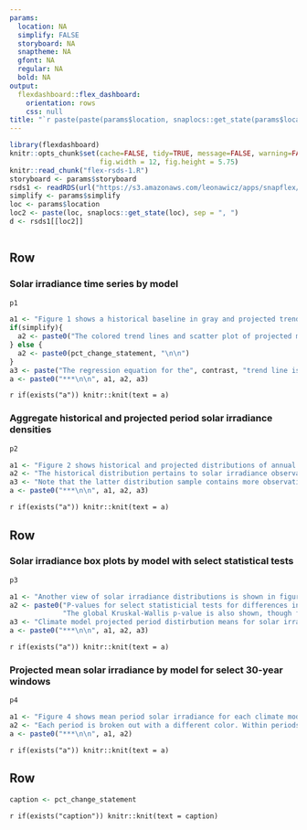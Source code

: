 ```yaml
---
params:
  location: NA
  simplify: FALSE
  storyboard: NA
  snaptheme: NA
  gfont: NA
  regular: NA
  bold: NA
output:
  flexdashboard::flex_dashboard:
    orientation: rows
    css: null
title: "`r paste(paste(params$location, snaplocs::get_state(params$location), sep = ', '), 'solar irradiance trends')`"
---
```


```r
library(flexdashboard)
knitr::opts_chunk$set(cache=FALSE, tidy=TRUE, message=FALSE, warning=FALSE, fig.showtext=TRUE, dev="CairoPNG",
                      fig.width = 12, fig.height = 5.75)
knitr::read_chunk("flex-rsds-1.R")
storyboard <- params$storyboard
rsds1 <- readRDS(url("https://s3.amazonaws.com/leonawicz/apps/snapflex/rsds1/rsds1.rds"))
simplify <- params$simplify
loc <- params$location
loc2 <- paste(loc, snaplocs::get_state(loc), sep = ", ")
d <- rsds1[[loc2]]
```

```r
```

Row {data-height=500}
-------------------------------------

### Solar irradiance time series by model

```r
p1
```

```r
a1 <- "Figure 1 shows a historical baseline in gray and projected trends for each climate model using the other colors.\n\n"
if(simplify){
  a2 <- paste0("The colored trend lines and scatter plot of projected model outputs are faded to highlight the mean trend over the projected period. ", pct_change_statement, "\n\n")
} else {
  a2 <- paste0(pct_change_statement, "\n\n")
}
a3 <- paste("The regression equation for the", contrast, "trend line is shown. This helps discern any trend in solar irradiance with time, but keep in mind that a simple linear regression model of mean annual solar irradiance on time is not intended to explain much of the variation in solar irradiance across models, hence the low R-squared.\n\n")
a <- paste0("***\n\n", a1, a2, a3)
```

`r if(exists("a")) knitr::knit(text = a)`

### Aggregate historical and projected period solar irradiance densities

```r
p2
```

```r
a1 <- "Figure 2 shows historical and projected distributions of annual solar irradiance over time.\n\n"
a2 <- "The historical distribution pertains to solar irradiance observations based on downscaled CRU 4.0 data. The spread in projected outputs comes from pooling the five climate models.\n\n"
a3 <- "Note that the latter distribution sample contains more observations than the former, using five models as well as a greater number of years.\n\n"
a <- paste0("***\n\n", a1, a2, a3)
```

`r if(exists("a")) knitr::knit(text = a)`

Row {data-height=500}
-------------------------------------

### Solar irradiance box plots by model with select statistical tests

```r
p3
```

```r
a1 <- "Another view of solar irradiance distributions is shown in figure 3, one for each model.\n\n"
a2 <- paste0("P-values for select statisticial tests for differences in group means of each climate model with respect to CRU 4.0 as the reference group are shown on the plot.\n", 
             "The global Kruskal-Wallis p-value is also shown, though for these data sets its significance is not surprising.\n\n")
a3 <- "Climate model projected period distirbution means for solar irradiance may differ significantly from the CRU 4.0 baseline in either direction and variability is greater across a set of climate models, as was seen in figure 2.\n\n"
a <- paste0("***\n\n", a1, a2, a3)
```

`r if(exists("a")) knitr::knit(text = a)`

### Projected mean solar irradiance by model for select 30-year windows

```r
p4
```

```r
a1 <- "Figure 4 shows mean period solar irradiance for each climate model during each of three future 30-year windows.\n\n"
a2 <- "Each period is broken out with a different color. Within periods, models are ranked by mean solar irradiance.\n\n"
a <- paste0("***\n\n", a1, a2)
```

`r if(exists("a")) knitr::knit(text = a)`

Row {data-height=50}
-------------------------------------

```r
caption <- pct_change_statement
```

`r if(exists("caption")) knitr::knit(text = caption)`
